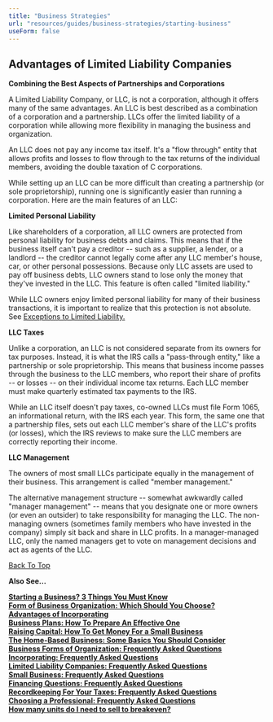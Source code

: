 ```yaml
---
title: "Business Strategies"
url: "resources/guides/business-strategies/starting-business"
useForm: false
---
```



Advantages of Limited Liability Companies
-----------------------------------------

**Combining the Best Aspects of Partnerships and Corporations**

A Limited Liability Company, or LLC, is not a corporation, although it offers many of the same advantages. An LLC is best described as a combination of a corporation and a partnership. LLCs offer the limited liability of a corporation while allowing more flexibility in managing the business and organization.

An LLC does not pay any income tax itself. It's a "flow through" entity that allows profits and losses to flow through to the tax returns of the individual members, avoiding the double taxation of C corporations.

While setting up an LLC can be more difficult than creating a partnership (or sole proprietorship), running one is significantly easier than running a corporation. Here are the main features of an LLC:

**Limited Personal Liability**

Like shareholders of a corporation, all LLC owners are protected from personal liability for business debts and claims. This means that if the business itself can't pay a creditor -- such as a supplier, a lender, or a landlord -- the creditor cannot legally come after any LLC member's house, car, or other personal possessions. Because only LLC assets are used to pay off business debts, LLC owners stand to lose only the money that they've invested in the LLC. This feature is often called "limited liability."

While LLC owners enjoy limited personal liability for many of their business transactions, it is important to realize that this protection is not absolute. See [Exceptions to Limited Liability.](?item=146)

**LLC Taxes**

Unlike a corporation, an LLC is not considered separate from its owners for tax purposes. Instead, it is what the IRS calls a "pass-through entity," like a partnership or sole proprietorship. This means that business income passes through the business to the LLC members, who report their share of profits -- or losses -- on their individual income tax returns. Each LLC member must make quarterly estimated tax payments to the IRS.

While an LLC itself doesn't pay taxes, co-owned LLCs must file Form 1065, an informational return, with the IRS each year. This form, the same one that a partnership files, sets out each LLC member's share of the LLC's profits (or losses), which the IRS reviews to make sure the LLC members are correctly reporting their income.

**LLC Management**

The owners of most small LLCs participate equally in the management of their business. This arrangement is called "member management."

The alternative management structure -- somewhat awkwardly called "manager management" -- means that you designate one or more owners (or even an outsider) to take responsibility for managing the LLC. The non-managing owners (sometimes family members who have invested in the company) simply sit back and share in LLC profits. In a manager-managed LLC, only the named managers get to vote on management decisions and act as agents of the LLC.

[Back To Top](#top)

**Also See...**

[**Starting a Business? 3 Things You Must Know**](/resources/guides/business-strategies/starting-business-fg)  
[**Form of Business Organization: Which Should You Choose?**](/resources/guides/business-strategies/form-business-organization-fg)  
[**Advantages of Incorporating**](/resources/guides/business-strategies/incorporating-fg)   
[**Business Plans: How To Prepare An Effective One**](/resources/guides/business-strategies/business-plans-fg)  
[**Raising Capital: How To Get Money For a Small Business**](/resources/guides/business-strategies/raising-capital-fg)  
[**The Home-Based Business: Some Basics You Should Consider**](/resources/guides/business-strategies/home-based-business-fg)  
[**Business Forms of Organization: Frequently Asked Questions**](/resources/guides/frequently-asked-questions/business-forms-organization-faq)  
[**Incorporating: Frequently Asked Questions**](/resources/guides/frequently-asked-questions/incorporating-faq)  
[**Limited Liability Companies: Frequently Asked Questions**](/resources/guides/frequently-asked-questions/limited-liability-companies-faq)  
[**Small Business: Frequently Asked Questions**](/resources/guides/frequently-asked-questions/small-business-faq)  
[**Financing Questions: Frequently Asked Questions**](/resources/guides/frequently-asked-questions/financing-questions-faq)  
[**Recordkeeping For Your Taxes: Frequently Asked Questions**](/resources/guides/frequently-asked-questions/recordkeeping-taxes-faq)  
[**Choosing a Professional: Frequently Asked Questions**](/resources/guides/frequently-asked-questions/choosing-professional-faq)  
[**How many units do I need to sell to breakeven?**](http://www.calcxml.com/calculators/breakeven-analysis?skn=481)  
